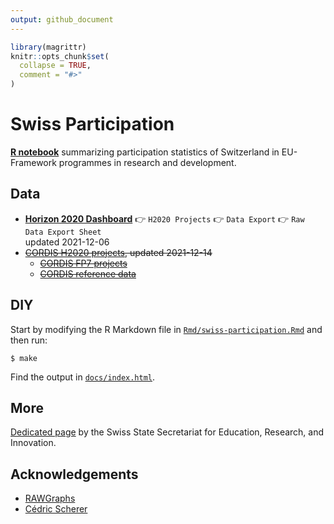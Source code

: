 ```yaml
---
output: github_document
---
```


<!-- README.md is generated from README.Rmd. Please edit that file -->

```r
library(magrittr)
knitr::opts_chunk$set(
  collapse = TRUE,
  comment = "#>"
)
```

# Swiss Participation

<!-- badges: start -->
<!-- badges: end -->

[**R notebook**](Rmd/swiss-participation.Rmd) summarizing participation statistics of Switzerland in EU-Framework programmes in research and development.

## Data

- [**Horizon 2020 Dashboard**](https://webgate.ec.europa.eu/dashboard) 👉 `H2020 Projects` 👉 `Data Export` 👉 `Raw Data Export Sheet`  
updated 2021-12-06
- ~~[CORDIS H2020 projects](https://data.europa.eu/data/datasets/cordish2020projects?locale=en), updated 2021-12-14~~
  - ~~[CORDIS FP7 projects](https://data.europa.eu/data/datasets/cordisfp7projects?locale=en)~~  
  - ~~[CORDIS reference data](https://data.europa.eu/data/datasets/cordisref-data?locale=en)~~  

## DIY

Start by modifying the R Markdown file in [`Rmd/swiss-participation.Rmd`](Rmd/swiss-participation.Rmd) and then run:

```
$ make
```

Find the output in [`docs/index.html`](docs/index.html).


## More

[Dedicated page](https://www.sbfi.admin.ch/sbfi/en/home/research-and-innovation/international-cooperation-r-and-i/eu-framework-programmes-for-research/f-f-swiss-participation.html) by the Swiss State Secretariat for Education, Research, and Innovation.

## Acknowledgements

- [RAWGraphs](https://rawgraphs.io/)
- [Cédric Scherer](https://www.cedricscherer.com/2021/07/05/a-quick-how-to-on-labelling-bar-graphs-in-ggplot2/)